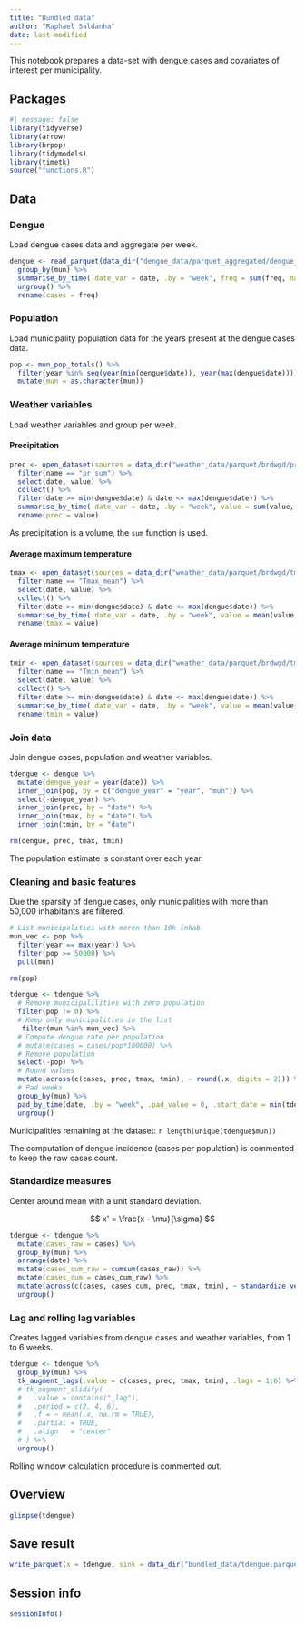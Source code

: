 ```yaml
---
title: "Bundled data"
author: "Raphael Saldanha"
date: last-modified
---
```


This notebook prepares a data-set with dengue cases and covariates of interest per municipality.

## Packages

```r
#| message: false
library(tidyverse)
library(arrow)
library(brpop)
library(tidymodels)
library(timetk)
source("functions.R")
```

## Data

### Dengue

Load dengue cases data and aggregate per week.

```r
dengue <- read_parquet(data_dir("dengue_data/parquet_aggregated/dengue_md.parquet")) %>%
  group_by(mun) %>%
  summarise_by_time(.date_var = date, .by = "week", freq = sum(freq, na.rm = TRUE)) %>%
  ungroup() %>%
  rename(cases = freq)
```

### Population

Load municipality population data for the years present at the dengue cases data.

```r
pop <- mun_pop_totals() %>%
  filter(year %in% seq(year(min(dengue$date)), year(max(dengue$date)))) %>%
  mutate(mun = as.character(mun))
```

### Weather variables

Load weather variables and group per week.

#### Precipitation

```r
prec <- open_dataset(sources = data_dir("weather_data/parquet/brdwgd/pr.parquet")) %>%
  filter(name == "pr_sum") %>%
  select(date, value) %>%
  collect() %>%
  filter(date >= min(dengue$date) & date <= max(dengue$date)) %>%
  summarise_by_time(.date_var = date, .by = "week", value = sum(value, na.rm = TRUE)) %>%
  rename(prec = value)
```

::: callout-note
As precipitation is a volume, the `sum` function is used.
:::

#### Average maximum temperature

```r
tmax <- open_dataset(sources = data_dir("weather_data/parquet/brdwgd/tmax.parquet")) %>%
  filter(name == "Tmax_mean") %>%
  select(date, value) %>%
  collect() %>%
  filter(date >= min(dengue$date) & date <= max(dengue$date)) %>%
  summarise_by_time(.date_var = date, .by = "week", value = mean(value, na.rm = TRUE)) %>%
  rename(tmax = value)
```

#### Average minimum temperature

```r
tmin <- open_dataset(sources = data_dir("weather_data/parquet/brdwgd/tmin.parquet")) %>%
  filter(name == "Tmin_mean") %>%
  select(date, value) %>%
  collect() %>%
  filter(date >= min(dengue$date) & date <= max(dengue$date)) %>%
  summarise_by_time(.date_var = date, .by = "week", value = mean(value, na.rm = TRUE)) %>%
  rename(tmin = value)
```

### Join data

Join dengue cases, population and weather variables.

```r
tdengue <- dengue %>%
  mutate(dengue_year = year(date)) %>%
  inner_join(pop, by = c("dengue_year" = "year", "mun")) %>%
  select(-dengue_year) %>%
  inner_join(prec, by = "date") %>%
  inner_join(tmax, by = "date") %>%
  inner_join(tmin, by = "date")

rm(dengue, prec, tmax, tmin)
```

::: callout-note
The population estimate is constant over each year.
:::

### Cleaning and basic features

Due the sparsity of dengue cases, only municipalities with more than 50,000 inhabitants are filtered.

```r
# List municipalities with moren than 10k inhab
mun_vec <- pop %>%
  filter(year == max(year)) %>%
  filter(pop >= 50000) %>%
  pull(mun)

rm(pop)
```

```r
tdengue <- tdengue %>%
  # Remove municipalilities with zero population
  filter(pop != 0) %>%
  # Keep only municipalities in the list
   filter(mun %in% mun_vec) %>%
  # Compute dengue rate per population
  # mutate(cases = cases/pop*100000) %>%
  # Remove population
  select(-pop) %>%
  # Round values
  mutate(across(c(cases, prec, tmax, tmin), ~ round(.x, digits = 2))) %>%
  # Pad weeks 
  group_by(mun) %>%
  pad_by_time(date, .by = "week", .pad_value = 0, .start_date = min(tdengue$date), .end_date = max(tdengue$date)) %>%
  ungroup()
```

Municipalities remaining at the dataset: `r length(unique(tdengue$mun))`

::: callout-warning
The computation of dengue incidence (cases per population) is commented to keep the raw cases count.
:::

### Standardize measures

Center around mean with a unit standard deviation.

$$
x' = \frac{x - \mu}{\sigma} 
$$

```r
tdengue <- tdengue %>%
  mutate(cases_raw = cases) %>%
  group_by(mun) %>%
  arrange(date) %>%
  mutate(cases_cum_raw = cumsum(cases_raw)) %>%
  mutate(cases_cum = cases_cum_raw) %>%
  mutate(across(c(cases, cases_cum, prec, tmax, tmin), ~ standardize_vec(.x, silent = TRUE))) %>%
  ungroup()
```

### Lag and rolling lag variables

Creates lagged variables from dengue cases and weather variables, from 1 to 6 weeks.

```r
tdengue <- tdengue %>%
  group_by(mun) %>%
  tk_augment_lags(.value = c(cases, prec, tmax, tmin), .lags = 1:6) %>%
  # tk_augment_slidify(
  #   .value = contains("_lag"), 
  #   .period = c(2, 4, 6), 
  #   .f = ~ mean(.x, na.rm = TRUE), 
  #   .partial = TRUE,
  #   .align   = "center"
  # ) %>%
  ungroup()
```

::: callout-warning
Rolling window calculation procedure is commented out.
:::

## Overview

```r
glimpse(tdengue)
```

## Save result

```r
write_parquet(x = tdengue, sink = data_dir("bundled_data/tdengue.parquet"))
```

## Session info

```r
sessionInfo()
```
